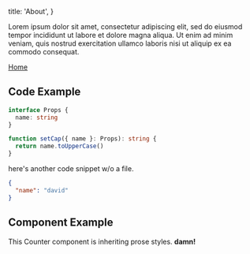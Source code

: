 
  title: 'About',
}


Lorem ipsum dolor sit amet, consectetur adipiscing elit, sed do eiusmod tempor
incididunt ut labore et dolore magna aliqua. Ut enim ad minim veniam, quis
nostrud exercitation ullamco laboris nisi ut aliquip ex ea commodo consequat.

[Home](/)

## Code Example

```typescript:hello.ts
interface Props {
  name: string
}

function setCap({ name }: Props): string {
  return name.toUpperCase()
}
```

here's another code snippet w/o a file.

```json
{
  "name": "david"
}
```

## Component Example

<Counter />

This Counter component is inheriting prose styles. **damn!**
